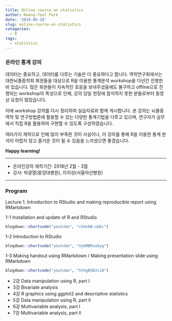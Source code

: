 ```yaml
---
title: Online course on statistics
author: Kwang-Yeol Park
date: '2019-06-28'
slug: online-course-on-statistics
categories:
  - R
tags:
  - statistics
---
```



<!-- ``` -->
<!-- 2) 온라인 통계워크샵 -->
<!-- 역학연구회에서는 회원들을 대상으로 통계분석 워크샵을 진행합니다. -->
<!-- 뇌졸중의 역학 및 연구방법론에 대해 공부할 수 있는 통계워크샵 동영상 -->
<!-- 강의 및 자료를 게시하였습니다. -->
<!-- 온라인 강의 제작 기간 : 2018년 2월 - 2018년 3월 (총 7회) -->
<!-- ``` -->

<!-- ``` -->
<!-- 온라인 통계워크샵 제목 부터 수정해야 할 것 같습니다. 통계워크샵은 -->
<!-- 워크샵 등록 및 진행되는 것처럼 보일 우려가 있습니다.  -->
<!-- 제가 수정한 내용은 다음과 같습니다. -->
<!-- 1. 온라인 통계워크샵은 온라인 통계강의로 수정 -->
<!-- 2. 내용 -->
<!-- 역학연구회에서는 회원들을 대상으로 시행하였던 통계분석 워크샵 동영상 -->
<!-- 강의 및 자료를 게시합니다. 뇌졸중 역학 및 연구방법론에 활용할 수 있는 -->
<!-- 다양한 통계기법을 다루고 있으며, 연구자가 이를 실무에서 직접 SAS, R, -->
<!-- SPSS 등의 통계 프로그램을 활용하여 구현할 수 있도록 각 강의를 -->
<!-- 구성하였습니다.  -->
<!-- ``` -->

### **온라인 통계 강의**

<!-- > “…just like war and generals, data is too important to leave to the data scientists.” [Peter Ellis] -->

<!-- [Peter Ellis]:https://www.r-bloggers.com/too-important-to-leave-to-the-data-scientists-by-ellis2013nz/ -->

데이터는 중요하고, 데이터를 다루는 기술은 더 중요하다고 합니다. 
역학연구회에서는 대한뇌졸중학회 회원들을 대상으로 R을 이용한 통계분석 workshop을 다년간 진행한 바 있습니다. 많은 회원들이 지속적인 호응을 보내주셨음에도 불구하고 offline으로 진행되는 workshop의 특성으로 인해, 강의 당일 현장에 참석하지 못한 분들로부터 동영상 요청이 많았습니다.  

이에 workshop 강의를 다시 정리하여 실습자료와 함께 게시합니다. 본 강의는 뇌졸중 역학 및 연구방법론에 활용할 수 있는 다양한 통계기법을 다루고 있으며, 연구자가 실무에서 직접 R을 활용하여 구현할 수 있도록 구성하였습니다. 

여러가지 제약으로 인해 많이 부족한 것이 사실이나, 이 강의를 통해 R을 이용한 통계 분석이 어렵지 않고 즐거운 것이 될 수 있음을 느끼셨으면 좋겠습니다. 

**Happy learning!**

******

- 온라인강의 제작기간: 2018년 2월 - 3월
- 강사: 박광열(중앙대병원), 이지성(서울아산병원)

******
  
### Program

Lecture 1. Introduction to RStudio and making reproducible report using RMarkdown

1-1 Installation and update of R and RStudio

```r
blogdown::shortcode("youtube", "v1HskB-ub6c")
```

1-2 Introduction to RStudio

```r
blogdown::shortcode("youtube", "VybMBRsaOyg")
```

1-3 Making handout using RMarkdown / Making presentation slide using RMarkdown

```r
blogdown::shortcode("youtube", "StkgB5NJciQ")
```

+ 2강 Data manipulation using R, part I	
+ 3강 Bivariate analysis	
+ 4강 R graphics using ggplot2 and descriptive statistics	
+ 5강 Data manipulation using R, part II	
+ 6강 Multivariable analysis, part I	
+ 7강 Multivariable analysis, part II	


